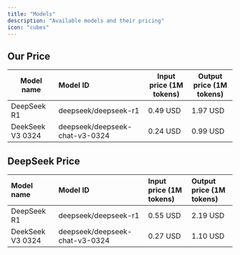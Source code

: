 ```yaml
---
title: "Models"
description: "Available models and their pricing"
icon: "cubes"
---
```


## Our Price

| Model name       | Model ID                       | Input price (1M tokens) | Output price (1M tokens) |
| ---------------- | :----------------------------- | ----------------------- | ------------------------ |
| DeepSeek R1      | deepseek/deepseek-r1           | 0.49 USD                | 1.97 USD                 |
| DeekSeek V3 0324 | deepseek/deepseek-chat-v3-0324 | 0.24 USD                | 0.99 USD                 |

## DeepSeek Price

| Model name       | Model ID                       | Input price (1M tokens) | Output price (1M tokens) |
| :--------------- | :----------------------------- | :---------------------- | :----------------------- |
| DeepSeek R1      | deepseek/deepseek-r1           | 0.55 USD                | 2.19 USD                 |
| DeekSeek V3 0324 | deepseek/deepseek-chat-v3-0324 | 0.27 USD                | 1.10 USD                 |